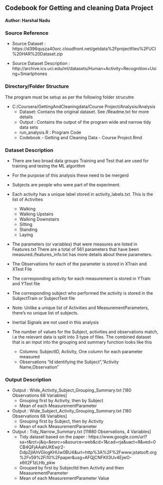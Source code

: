 ## Codebook for Getting and cleaning Data Project
#### Author: Harshal Nadu


### Source Reference
- Source Dataset : https://d396qusza40orc.cloudfront.net/getdata%2Fprojectfiles%2FUCI%20HAR%20Dataset.zip

- Source Dataset Description : http://archive.ics.uci.edu/ml/datasets/Human+Activity+Recognition+Using+Smartphones

### Directory/Folder Structure

The program must be setup as per the following folder strucutre 

* C:/Coursera/GettingAndCleaningdata/Course Project/Analysis/Analysis
    + Dataset: Contains the original dataset. See /Readme.txt for more details
    + Output : Contains the output of the program wide and narrow tidy data sets
    + run_analysis.R : Program Code
    + Codebook - Getting and Cleaning Data - Course Project.Rmd
    
### Dataset Description

* There are two broad data groups Training and Test that are  used for training and testng the ML algorithm
* For the purpose of this analysis these need to  be mergerd
* Subjects are people who were part of the experiment. 
* Each activity has a unique label stored in activity_labels.txt. This is the list of Activities
    + Walking
    + Walking Upstairs
    + Walking Downstairs
    + Sitting
    + Standing    
    + Laying    
* The parameters (or variables) that were measures are listed in Features.txt There are a total of 561 parameters that have been measured./features_info.txt has more details about these parameters.

* The Observations for each of the parameter is stored in XTrain and XTest File
* The corresponding activity for each measurement is stored in YTrain and YTest file
* The corresponding subject who performed the activity is stored in the SubjectTrain or SubjectTest file
* Note: Unlike a unique list of Activities and MeasurementParameters, there's no unique list of subjects.
* Inertial Signals are not used in this analysis 
* The number of values for the Subject, activities and observations match, i.e the relevant data is split into 3 type of files. The combined dataset that is an input into the grouping and summary function looks like this
    + Columns: SubjectID, Activity, One column for each parameter measured
    + Observations "Id identifying the Subject","Activity Name,Observation"
    
### Output Description

* Output : Wide_Activity_Subject_Grouping_Summary.txt [180 Observations 68 Variables]
    + Grouping first by Activity, then by Subject
    + Mean of each MeasurementParameter
* Output : Wide_Subject_Activity_Grouping_Summary.txt [180 Observations 68 Variables]
    + Grouping first by Subject, then by Activity
    + Mean of each MeasurementParameter
* Output : Tidy_Narrow_Summary.txt [11880 Observations, 4 Variables]
    + Tidy dataset based on the paper : https://www.google.com/url?sa=t&rct=j&q=&esrc=s&source=web&cd=1&cad=rja&uact=8&ved=0CB4QFjAAahUKEwjr2-DdpZjIAhVGlogKHUw0BU4&url=http%3A%2F%2Fwww.jstatsoft.org%2Fv59%2Fi10%2Fpaper&usg=AFQjCNFKII3Uv4EjwO-x6tt2F1zLHb_pkw
    + Grouped by first by SubjectId then Activity and then MeasurementParameter 
    + Mean of each MeasurementParameter Value




